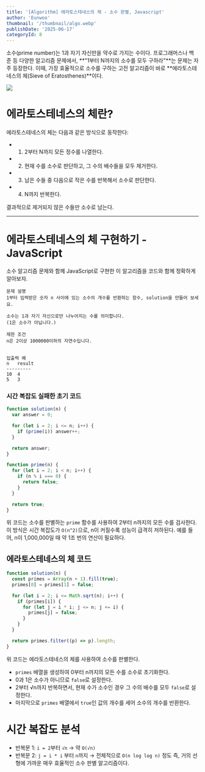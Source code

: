 ```yaml
---
title: '[Algorithm] 에라토스테네스의 체 - 소수 판별, Javascript'
author: 'Eunwoo'
thumbnail: '/thumbnail/algo.webp'
publishDate: '2025-06-17'
categoryId: 8
---
```


소수(prime number)는 1과 자기 자신만을 약수로 가지는 수이다.
프로그래머스나 백준 등 다양한 알고리즘 문제에서, **"1부터 N까지의 소수를 모두 구하라"**는 문제는 자주 등장한다.
이때, 가장 효율적으로 소수를 구하는 고전 알고리즘이 바로 **에라토스테네스의 체(Sieve of Eratosthenes)**이다.

![](https://velog.velcdn.com/images/eunwoo1341/post/5e6d3162-3aae-482f-a84d-f34f1d656ae8/image.gif)

# 에라토스테네스의 체란?

에라토스테네스의 체는 다음과 같은 방식으로 동작한다:

- 1. 2부터 N까지 모든 정수를 나열한다.
- 2. 현재 수를 소수로 판단하고, 그 수의 배수들을 모두 제거한다.
- 3. 남은 수들 중 다음으로 작은 수를 반복해서 소수로 판단한다.
- 4. N까지 반복한다.

결과적으로 제거되지 않은 수들만 소수로 남는다.

---

# 에라토스테네스의 체 구현하기 - JavaScript

소수 알고리즘 문제와 함께 JavaScript로 구현한 이 알고리즘을 코드와 함께 정확하게 알아보자.

```
문제 설명
1부터 입력받은 숫자 n 사이에 있는 소수의 개수를 반환하는 함수, solution을 만들어 보세요.

소수는 1과 자기 자신으로만 나누어지는 수를 의미합니다.
(1은 소수가 아닙니다.)

제한 조건
n은 2이상 1000000이하의 자연수입니다.


입출력 예
n	result
---------
10	4
5	3
```

### 시간 복잡도 실패한 초기 코드

```js
function solution(n) {
  var answer = 0;

  for (let i = 2; i <= n; i++) {
    if (prime(i)) answer++;
  }

  return answer;
}

function prime(n) {
  for (let i = 2; i < n; i++) {
    if (n % i === 0) {
      return false;
    }
  }

  return true;
}
```

위 코드는 소수를 판별하는 `prime` 함수를 사용하여 2부터 n까지의 모든 수를 검사한다.
이 방식은 시간 복잡도가 `O(n^2)`으로, n이 커질수록 성능이 급격히 저하된다. 예를 들어, n이 1,000,000일 때 약 1조 번의 연산이 필요하다.

## **에라토스테네스의 체** 코드

```js
function solution(n) {
  const primes = Array(n + 1).fill(true);
  primes[0] = primes[1] = false;

  for (let i = 2; i <= Math.sqrt(n); i++) {
    if (primes[i]) {
      for (let j = i * i; j <= n; j += i) {
        primes[j] = false;
      }
    }
  }

  return primes.filter((p) => p).length;
}
```

위 코드는 에라토스테네스의 체를 사용하여 소수를 판별한다.

- `primes` 배열을 생성하여 0부터 n까지의 모든 수를 소수로 초기화한다.
- 0과 1은 소수가 아니므로 `false`로 설정한다.
- 2부터 √n까지 반복하면서, 현재 수가 소수인 경우 그 수의 배수를 모두 `false`로 설정한다.
- 마지막으로 `primes` 배열에서 `true`인 값의 개수를 세어 소수의 개수를 반환한다.

# 시간 복잡도 분석

- 반복문 1: `i = 2`부터 `√n` → 약 `O(√n)`
- 반복문 2: `j = i * i` 부터 `n`까지 → 전체적으로 `O(n log log n)` 정도
  즉, 거의 선형에 가까운 매우 효율적인 소수 판별 알고리즘이다.
